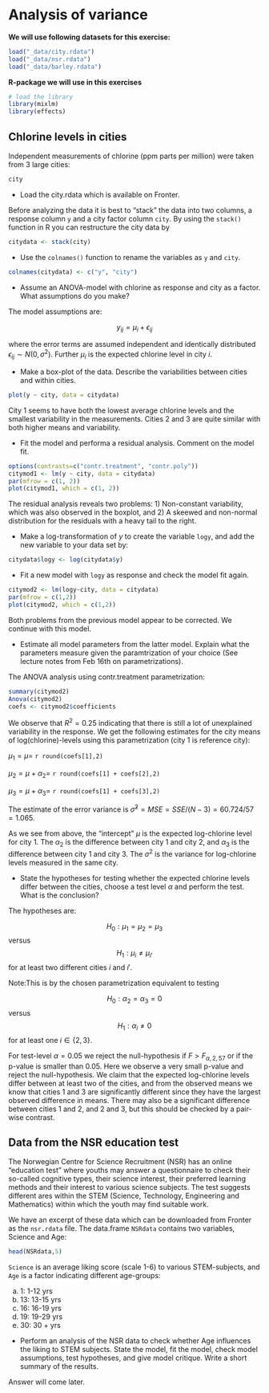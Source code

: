 # Analysis of variance

**We will use following datasets for this exercise:**

```r
load("_data/city.rdata")
load("_data/nsr.rdata")
load("_data/barley.rdata")
```

**R-package we will use in this exercises**

```r
# load the library
library(mixlm)
library(effects)
```

## Chlorine levels in cities

Independent measurements of chlorine (ppm parts per million) were taken from 3
large cities:

```r
city
```

- Load the city.rdata which is available on Fronter.

Before analyzing the data it is best to "stack" the data into two columns,  a response column `y` and a city factor column `city`. By using the `stack()` function in R you can restructure the city data by

```r
citydata <- stack(city)
```

- Use the `colnames()` function to rename the variables as `y` and `city`.

<div class="ans">

```r
colnames(citydata) <- c("y", "city")
```

</div>

- Assume an ANOVA-model with chlorine as response and city as a factor. What assumptions do you make?

<div class="ans">

The model assumptions are:

$$y_{ij} = \mu_i + \epsilon_{ij}$$

where the error terms are assumed independent and identically distributed $\epsilon_{ij} \sim N(0, \sigma^2)$. Further $\mu_i$ is the expected chlorine level in city $i$.

</div>

- Make a box-plot of the data. Describe the variabilities between cities and within cities.

<div class="ans">

```r
plot(y ~ city, data = citydata)
```

City 1 seems to have both the lowest average chlorine levels and the smallest variability in the measurements. Cities 2 and 3 are quite similar with both higher means and variability. 

</div>

- Fit the model and performa a residual analysis. Comment on the model fit.

<div class="ans">

```r
options(contrasts=c("contr.treatment", "contr.poly"))
citymod1 <- lm(y ~ city, data = citydata)
par(mfrow = c(1, 2))
plot(citymod1, which = c(1, 2))
```

The residual analysis reveals two problems: 1) Non-constant variability, which was also observed in the boxplot, and 2) A skeewed and non-normal distribution for the residuals with a heavy tail to the right.

</div>

- Make a log-transformation of $y$ to create the variable `logy`, and add the new variable to your data set by:

```r
citydata$logy <- log(citydata$y)
```

- Fit a new model with `logy` as response and check the model fit again.

<div class="ans">

```r
citymod2 <- lm(logy~city, data = citydata)
par(mfrow = c(1,2))
plot(citymod2, which = c(1,2))
```

Both problems from the previous model appear to be corrected. We continue with this model.

</div>

- Estimate all model parameters from the latter model. Explain what the parameters measure given the paramtrization of your choice (See lecture notes from Feb 16th on parametrizations).

<div class="ans">

The ANOVA analysis using contr.treatment parametrization:

```r
summary(citymod2)
Anova(citymod2)
coefs <- citymod2$coefficients
```

We observe that $R^2 = 0.25$ indicating that there is still a lot of unexplained variability in the response. We get the following estimates for the city means of log(chlorine)-levels using this parametrization (city 1 is reference city):

$\mu_1 = \mu =$ `r round(coefs[1],2)`

$\mu_2 = \mu + \alpha_2 =$ `r round(coefs[1] + coefs[2],2)`

$\mu_3 = \mu + \alpha_3 =$ `r round(coefs[1] + coefs[3],2)`

The estimate of the error variance is $\hat{\sigma}^2 = MSE= SSE/(N-3) = 60.724/57 = 1.065$.

As we see from above, the "intercept" $\mu$  is the expected log-chlorine level for city 1. The $\alpha_2$ is the difference between city 1 and city 2, and $\alpha_3$ is the difference between city 1 and city 3. The $\sigma^2$ is the variance for log-chlorine levels measured in the same city.

</div>

* State the hypotheses for testing whether the expected chlorine levels differ between the cities, choose a test level $\alpha$ and perform the test. What is the conclusion?

<div class="ans">

The hypotheses are:

$$H_0: \mu_1 = \mu_2 = \mu_3$$ versus $$H_1:\mu_i \neq\mu_{i'}$$ for at least two different cities $i$ and $i'$.

Note:This is by the chosen parametrization equivalent to testing

$$H_0: \alpha_2 = \alpha_3 = 0$$ versus $$H_1:\alpha_i\neq0$$ for at least one $i \in \{2,3\}$.

For test-level $\alpha=0.05$ we reject the null-hypothesis if $F>F_{\alpha, 2, 57}$ or if the p-value is smaller than 0.05. Here we observe a very small p-value and reject the null-hypothesis. We claim that the expected log-chlorine levels differ between at least two of the cities, and from the observed means we know that cities 1 and 3 are significantly different since they have the largest observed difference in means. There may also be a significant difference between cities 1 and 2, and 2 and 3, but this should be checked by a pair-wise contrast.

</div>

## Data from the NSR education test

The Norwegian Centre for Science Recruitment (NSR) has an online "education test" where youths may answer a questionnaire to check their so-called cognitive types, their science interest, their preferred learning methods and their interest to various science subjects. The test suggests different ares within the STEM (Science, Technology, Engineering and Mathematics) within which the youth may find suitable work. 

We have an excerpt of these data which can be downloaded from Fronter as the `nsr.rdata` file. The data.frame `NSRdata` contains two variables, Science and Age:

```r
head(NSRdata,5)
```

`Science` is an average liking score (scale 1-6) to various STEM-subjects, and `Age` is a factor indicating different age-groups:

a) 1: 1-12 yrs
b) 13: 13-15 yrs
c) 16: 16-19 yrs
d) 19: 19-29 yrs
e) 30: 30 + yrs

- Perform an analysis of the NSR data to check whether Age influences the liking to STEM subjects. State the model, fit the model, check model assumptions, test hypotheses, and give model critique. Write a short summary of the results.


<div class="ans">

Answer will come later.

</div>
